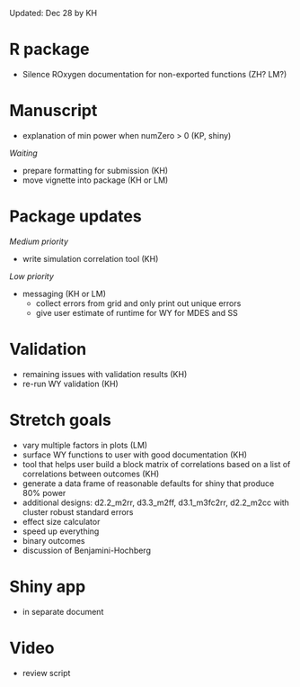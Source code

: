 
Updated: Dec 28 by KH

# R package

- Silence ROxygen documentation for non-exported functions (ZH? LM?)

# Manuscript

- explanation of min power when numZero > 0 (KP, shiny)

*Waiting*

- prepare formatting for submission (KH)
- move vignette into package (KH or LM)

# Package updates

*Medium priority*

- write simulation correlation tool (KH)

*Low priority*

- messaging (KH or LM)
  - collect errors from grid and only print out unique errors
  - give user estimate of runtime for WY for MDES and SS

# Validation

- remaining issues with validation results (KH)
- re-run WY validation (KH)
  
# Stretch goals

- vary multiple factors in plots (LM)
- surface WY functions to user with good documentation (KH)
- tool that helps user build a block matrix of correlations based on a list of correlations between outcomes (KH)
- generate a data frame of reasonable defaults for shiny that produce 80% power
- additional designs: d2.2_m2rr, d3.3_m2ff, d3.1_m3fc2rr, d2.2_m2cc with cluster robust standard errors
- effect size calculator
- speed up everything
- binary outcomes
- discussion of Benjamini-Hochberg

# Shiny app
- in separate document

# Video
- review script

